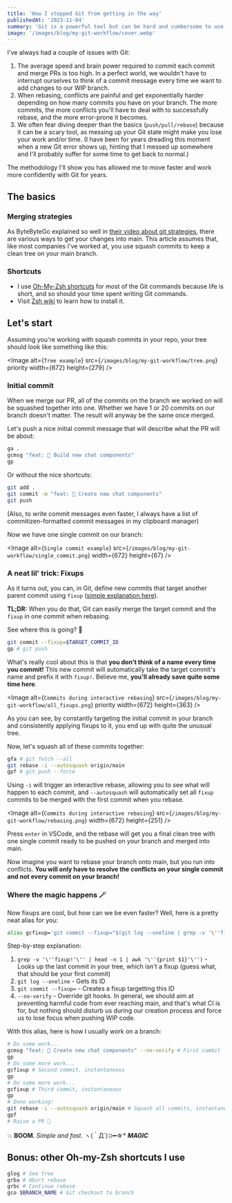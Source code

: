 ```yaml
---
title: 'How I stopped Git from getting in the way'
publishedAt: '2023-11-04'
summary: 'Git is a powerful tool but can be hard and cumbersome to use. Here is the ultimate workflow that will make you work faster and more confidently with Git.'
image: '/images/blog/my-git-workflow/cover.webp'
---
```


I've always had a couple of issues with Git:

1. The average speed and brain power required to commit each commit and merge PRs is too high. In a perfect world, we wouldn't have to interrupt ourselves to think of a commit message every time we want to add changes to our WIP branch.
1. When rebasing, conflicts are painful and get exponentially harder depending on how many commits you have on your branch. The more commits, the more conflicts you'll have to deal with to successfully rebase, and the more error-prone it becomes.
1. We often fear diving deeper than the basics (`push/pull/rebase`) because it can be a scary tool, as messing up your Git state might make you lose your work and/or time. (I have been for years dreading this moment when a new Git error shows up, hinting that I messed up somewhere and I'll probably suffer for some time to get back to normal.)

The methodology I'll show you has allowed me to move faster and work more confidently with Git for years.

## The basics

### Merging strategies

As ByteByteGo explained so well in [their video about git strategies](https://www.youtube.com/watch?v=0chZFIZLR_0), there are various ways to get your changes into main. This article assumes that, like most companies I've worked at, you use squash commits to keep a clean tree on your main branch.

### Shortcuts

- I use [Oh-My-Zsh shortcuts](https://kapeli.com/cheat_sheets/Oh-My-Zsh_Git.docset/Contents/Resources/Documents/index) for most of the Git commands because life is short, and so should your time spent writing Git commands.
- Visit [Zsh wiki](https://github.com/ohmyzsh/ohmyzsh/wiki/Installing-ZSH) to learn how to install it.

## Let's start

Assuming you're working with squash commits in your repo, your tree should look like something like this:

<Image
  alt={`Tree example`}
  src={`/images/blog/my-git-workflow/tree.png`}
  priority
  width={672}
  height={279}
/>

### Initial commit

When we merge our PR, all of the commits on the branch we worked on will be squashed together into one. Whether we have 1 or 20 commits on our branch
doesn't matter. The result will anyway be the same once merged.

Let's push a nice initial commit message that will describe what the PR will be about:

```bash
ga .
gcmsg "feat: 🎸 Build new chat components"
gp
```

Or without the nice shortcuts:

```bash
git add .
git commit -m "feat: 🎸 Create new chat components"
git push
```

(Also, to write commit messages even faster, I always have a list of commitizen-formatted commit messages in my clipboard manager)

Now we have one single commit on our branch:

<Image
  alt={`Single commit example`}
  src={`/images/blog/my-git-workflow/single_commit.png`}
  width={672}
  height={67}
/>
### A neat lil' trick: Fixups

As it turns out, you can, in Git, define new commits
that target another parent commit using `fixup` ([simple explanation
here](https://fle.github.io/git-tip-keep-your-branch-clean-with-fixup-and-autosquash.html)).

**TL;DR:** When you do that, Git can easily merge the target commit and the `fixup` in one commit when rebasing.

See where this is going? 👀

```bash
git commit --fixup=$TARGET_COMMIT_ID
gp # git push
```

What's really cool about this is that **you don't think of a name every time you commit!** This new commit will automatically take the target commit's name and prefix it with `fixup!`.
Believe me, **you'll already save quite some time here**.

<Image
  alt={`Commits during interactive rebasing`}
  src={`/images/blog/my-git-workflow/all_fixups.png`}
  priority
  width={672}
  height={363}
/>

As you can see, by constantly targeting the initial commit in your branch and consistently applying fixups to it, you end up with quite the unusual tree.

Now, let's squash all of these commits together:

```bash /-i --autosquash/#b
gfa # git fetch --all
git rebase -i --autosquash origin/main
gpf # git push --force
```

Using `-i` will trigger an interactive rebase, allowing you to see what will happen to each commit, and `--autosquash` will automatically set all `fixup` commits to be merged with the first commit when you rebase.

<Image
  alt={`Commits during interactive rebasing`}
  src={`/images/blog/my-git-workflow/rebasing.png`}
  width={672}
  height={251}
/>

Press `enter` in VSCode, and the rebase will get you a final clean tree with one single commit ready to be pushed on your branch and merged into main.

Now imagine you want to rebase your branch onto main, but you run into conflicts. **You will only have to resolve the conflicts on your single commit and not every commit on your branch!**

### Where the magic happens 🪄

Now fixups are cool, but how can we be even faster?
Well, here is a pretty neat alias for you:

```bash caption=" Add this to your favorite terminal config (~/.zshrc in my case), reload, and you can use it."
alias gcfixup='git commit --fixup="$(git log --oneline | grep -v '\''fixup!'\'' | head -n 1 | awk '\''{print $1}'\'')" --no-verify'
```

Step-by-step explanation:

1. `grep -v '\''fixup!'\'' | head -n 1 | awk '\''{print $1}'\'')` - Looks up the last commit in your tree, which isn't a fixup (guess what, that should be your first commit)
1. `git log --oneline` - Gets its ID
1. `git commit --fixup=` - Creates a fixup targetting this ID
1. `--no-verify` - Override git hooks. In general, we should aim at preventing harmful code from ever reaching main, and that's what CI is for, but nothing should disturb us during our creation process and force us to lose focus when pushing WIP code.

With this alias, here is how I usually work on a branch:

```bash
# Do some work...
gcmsg "feat: 🎸 Create new chat components" --no-verify # First commit
gp
# Do some more work...
gcfixup # Second commit, instantaneous
gp
# Do some more work...
gcfixup # Third commit, instantaneous
gp
# Done working!
git rebase -i --autosquash origin/main # Squash all commits, instantaneous
gpf
# Raise a PR 🎉
```

💥 **BOOM**. _Simple and fast_. ヽ(｀Д´)⊃━☆\* **_MAGIC_**

## Bonus: other Oh-my-Zsh shortcuts I use

```bash
glog # See tree
grba # Abort rebase
grbc # Continue rebase
gco $BRANCH_NAME # Git checkout to branch
```
